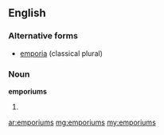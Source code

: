 ==English==

===Alternative forms===
*[[emporia]] (classical plural)

===Noun===
'''emporiums'''

# {{plural of|[[emporium]]}}

[[ar:emporiums]]
[[mg:emporiums]]
[[my:emporiums]]